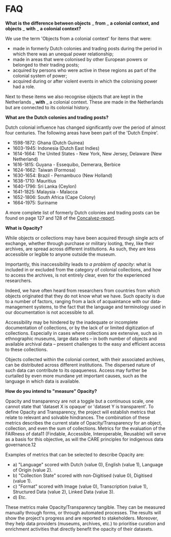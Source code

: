 # FAQ

**What is the difference between objects** _ **from** _ **a colonial context, and objects** _ **with** _ **a colonial context?**

We use the term 'Objects from a colonial context' for items that were:

- made in formerly Dutch colonies and trading posts during the period in which there was an unequal power relationship;
- made in areas that were colonised by other European powers or belonged to their trading posts;
- acquired by persons who were active in these regions as part of the colonial system of power;
- acquired during or after violent events in which the colonising power had a role.

Next to these items we also recognise objects that are kept in the Netherlands _ **with** _ a colonial context. These are made in the Netherlands but are connected to its colonial history.

**What are the Dutch colonies and trading posts?**

Dutch colonial influence has changed significantly over the period of almost four centuries. The following areas have been part of the 'Dutch Empire'.

- 1598-1872: Ghana (Dutch Guinea)
- 1603-1945: Indonesia (Dutch East Indies)
- 1614-1664: The United States - New York, New Jersey, Delaware (New Netherland)
- 1616-1815: Guyana - Essequibo, Demerara, Berbice
- 1624-1662: Taiwan (Formosa)
- 1630-1654: Brazil - Pernambuco (New Holland)
- 1638-1710: Mauritius
- 1640-1796: Sri Lanka (Ceylon)
- 1641-1825: Malaysia - Malacca
- 1652-1806: South Africa (Cape Colony)
- 1664-1975: Suriname

A more complete list of formerly Dutch colonies and trading posts can be found on page 127 and 128 of the [Concalvez-report](https://www.raadvoorcultuur.nl/binaries/raadvoorcultuur/documenten/adviezen/2020/10/07/advies-koloniale-collecties-en-erkenning-van-onrecht/Advies+Koloniale+Collecties+en+Erkenning+van+Onrecht.pdf).

**What is Opacity?**

While objects or collections may have been acquired through single acts of exchange, whether through purchase or military looting, they, like their archives, are spread across different institutions. As such, they are less accessible or legible to anyone outside the museum.

Importantly, this inaccessibility leads to _a problem of opacity_: what is included in or excluded from the category of colonial collections, and how to access the archives, is not entirely clear, even for the experienced researchers.

Indeed, we have often heard from researchers from countries from which objects originated that they do not know what we have. Such opacity is due to a number of factors, ranging from a lack of acquaintance with our data‐management systems, to the fact that the language and terminology used in our documentation is not accessible to all.

Accessibility may be hindered by the inadequate or incomplete documentation of collections, or by the lack of or limited digitization of collections. Especially in cases where collections are extensive, such as in ethnographic museums, large data sets – in both number of objects and available archival data – present challenges to the easy and efficient access to these collections.

Objects collected within the colonial context, with their associated archives, can be distributed across different institutions. The dispersed nature of such data can contribute to its opaqueness. Access may further be curtailed by even more mundane yet important causes, such as the language in which data is available.

**How do you intend to "measure" Opacity?**

Opacity and transparency are not a toggle but a continuous scale, one cannot state that 'dataset X is opaque' or 'dataset Y is transparent'. To define Opacity and Transparency, the project will establish metrics that relate to relevant and solvable hindrances. The combination of these metrics describes the current state of Opacity/Transparency for an object, collection, and even the sum of collections. Metrics for the evaluation of the FAIRness of data11 (Findable, Accessible, Interoperable, Reusable) will serve as a basis for this objective, as will the CARE principles for indigenous data governance.12

Examples of metrics that can be selected to describe Opacity are:

- a) "Language" scored with Dutch (value 0), English (value 1), Language of Origin (value 2).
- b) "Collection State" scored with non-Digitised (value 0), Digitised (value 1).
- c) "Format" scored with Image (value 0), Transcription (value 1), Structured Data
 (value 2), Linked Data (value 3).
- d) Etc.

These metrics make Opacity/Transparency tangible. They can be measured manually through forms, or through automated processes. The results will show the project's progress and are reported to stakeholders. Moreover, they help data providers (museums, archives, etc.) to prioritise curation and enrichment activities that directly benefit the opacity of their datasets.